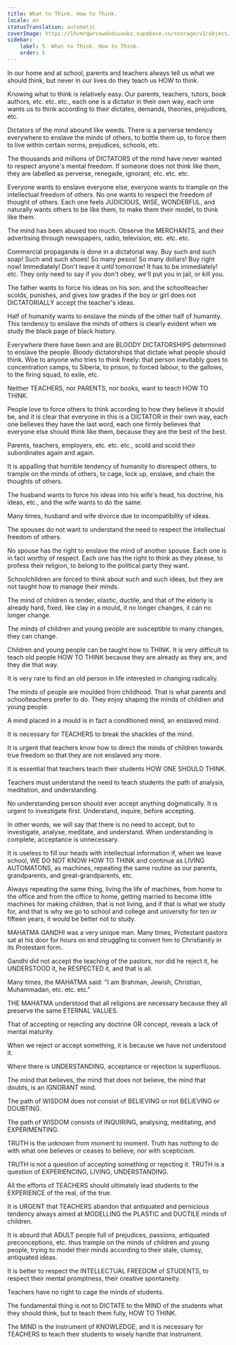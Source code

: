 ```yaml
---
title: What to Think. How to Think.
locale: en
statusTranslation: automatic
coverImage: https://lhvmrqwrcowdvduuaukz.supabase.co/storage/v1/object/public/strapi-uploads/small_cover-educacion-fundamental.webp-2d51a7828a2b1309555be27f7e2a61a0.webp
sidebar:
    label: 5. What to Think. How to Think.
    order: 5
---
```

In our home and at school, parents and teachers always tell us what we should think, but never in our lives do they teach us HOW to think.

Knowing what to think is relatively easy. Our parents, teachers, tutors, book authors, etc. etc. etc., each one is a dictator in their own way, each one wants us to think according to their dictates, demands, theories, prejudices, etc.

Dictators of the mind abound like weeds. There is a perverse tendency everywhere to enslave the minds of others, to bottle them up, to force them to live within certain norms, prejudices, schools, etc.

The thousands and millions of DICTATORS of the mind have never wanted to respect anyone's mental freedom. If someone does not think like them, they are labelled as perverse, renegade, ignorant, etc. etc. etc.

Everyone wants to enslave everyone else, everyone wants to trample on the intellectual freedom of others. No one wants to respect the freedom of thought of others. Each one feels JUDICIOUS, WISE, WONDERFUL, and naturally wants others to be like them, to make them their model, to think like them.

The mind has been abused too much. Observe the MERCHANTS, and their advertising through newspapers, radio, television, etc. etc. etc.

Commercial propaganda is done in a dictatorial way. Buy such and such soap! Such and such shoes! So many pesos! So many dollars! Buy right now! Immediately! Don't leave it until tomorrow! It has to be immediately! etc. They only need to say if you don't obey, we'll put you in jail, or kill you.

The father wants to force his ideas on his son, and the schoolteacher scolds, punishes, and gives low grades if the boy or girl does not DICTATORIALLY accept the teacher's ideas.

Half of humanity wants to enslave the minds of the other half of humanity. This tendency to enslave the minds of others is clearly evident when we study the black page of black history.

Everywhere there have been and are BLOODY DICTATORSHIPS determined to enslave the people. Bloody dictatorships that dictate what people should think. Woe to anyone who tries to think freely: that person inevitably goes to concentration camps, to Siberia, to prison, to forced labour, to the gallows, to the firing squad, to exile, etc.

Neither TEACHERS, nor PARENTS, nor books, want to teach HOW TO THINK.

People love to force others to think according to how they believe it should be, and it is clear that everyone in this is a DICTATOR in their own way, each one believes they have the last word, each one firmly believes that everyone else should think like them, because they are the best of the best.

Parents, teachers, employers, etc. etc. etc., scold and scold their subordinates again and again.

It is appalling that horrible tendency of humanity to disrespect others, to trample on the minds of others, to cage, lock up, enslave, and chain the thoughts of others.

The husband wants to force his ideas into his wife's head, his doctrine, his ideas, etc., and the wife wants to do the same.

Many times, husband and wife divorce due to incompatibility of ideas.

The spouses do not want to understand the need to respect the intellectual freedom of others.

No spouse has the right to enslave the mind of another spouse. Each one is in fact worthy of respect. Each one has the right to think as they please, to profess their religion, to belong to the political party they want.

Schoolchildren are forced to think about such and such ideas, but they are not taught how to manage their minds.

The mind of children is tender, elastic, ductile, and that of the elderly is already hard, fixed, like clay in a mould, it no longer changes, it can no longer change.

The minds of children and young people are susceptible to many changes, they can change.

Children and young people can be taught how to THINK. It is very difficult to teach old people HOW TO THINK because they are already as they are, and they die that way.

It is very rare to find an old person in life interested in changing radically.

The minds of people are moulded from childhood. That is what parents and schoolteachers prefer to do. They enjoy shaping the minds of children and young people.

A mind placed in a mould is in fact a conditioned mind, an enslaved mind.

It is necessary for TEACHERS to break the shackles of the mind.

It is urgent that teachers know how to direct the minds of children towards true freedom so that they are not enslaved any more.

It is essential that teachers teach their students HOW ONE SHOULD THINK.

Teachers must understand the need to teach students the path of analysis, meditation, and understanding.

No understanding person should ever accept anything dogmatically. It is urgent to investigate first. Understand, inquire, before accepting.

In other words, we will say that there is no need to accept, but to investigate, analyse, meditate, and understand. When understanding is complete, acceptance is unnecessary.

It is useless to fill our heads with intellectual information if, when we leave school, WE DO NOT KNOW HOW TO THINK and continue as LIVING AUTOMATONS, as machines, repeating the same routine as our parents, grandparents, and great-grandparents, etc.

Always repeating the same thing, living the life of machines, from home to the office and from the office to home, getting married to become little machines for making children, that is not living, and if that is what we study for, and that is why we go to school and college and university for ten or fifteen years, it would be better not to study.

MAHATMA GANDHI was a very unique man. Many times, Protestant pastors sat at his door for hours on end struggling to convert him to Christianity in its Protestant form.

Gandhi did not accept the teaching of the pastors, nor did he reject it, he UNDERSTOOD it, he RESPECTED it, and that is all.

Many times, the MAHATMA said: "I am Brahman, Jewish, Christian, Muhammadan, etc. etc. etc."

THE MAHATMA understood that all religions are necessary because they all preserve the same ETERNAL VALUES.

That of accepting or rejecting any doctrine OR concept, reveals a lack of mental maturity.

When we reject or accept something, it is because we have not understood it.

Where there is UNDERSTANDING, acceptance or rejection is superfluous.

The mind that believes, the mind that does not believe, the mind that doubts, is an IGNORANT mind.

The path of WISDOM does not consist of BELIEVING or not BELIEVING or DOUBTING.

The path of WISDOM consists of INQUIRING, analysing, meditating, and EXPERIMENTING.

TRUTH is the unknown from moment to moment. Truth has nothing to do with what one believes or ceases to believe, nor with scepticism.

TRUTH is not a question of accepting something or rejecting it. TRUTH is a question of EXPERIENCING, LIVING, UNDERSTANDING.

All the efforts of TEACHERS should ultimately lead students to the EXPERIENCE of the real, of the true.

It is URGENT that TEACHERS abandon that antiquated and pernicious tendency always aimed at MODELLING the PLASTIC and DUCTILE minds of children.

It is absurd that ADULT people full of prejudices, passions, antiquated preconceptions, etc. thus trample on the minds of children and young people, trying to model their minds according to their stale, clumsy, antiquated ideas.

It is better to respect the INTELLECTUAL FREEDOM of STUDENTS, to respect their mental promptness, their creative spontaneity.

Teachers have no right to cage the minds of students.

The fundamental thing is not to DICTATE to the MIND of the students what they should think, but to teach them fully, HOW TO THINK.

The MIND is the instrument of KNOWLEDGE, and it is necessary for TEACHERS to teach their students to wisely handle that instrument.

